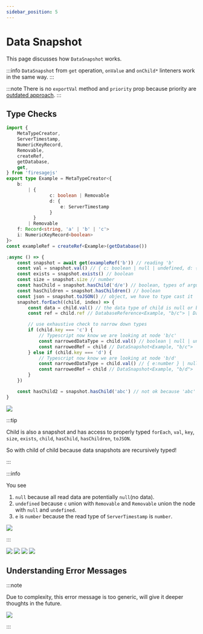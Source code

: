 ```yaml
---
sidebar_position: 5
---
```


# Data Snapshot

This page discusses how `DataSnapshot` works.


:::info
`DataSnapshot` from `get` operation, `onValue` and `onChild*` linteners work in the same way.
:::

:::note
There is no `exportVal` method and `priority` prop because priority are [outdated approach](https://stackoverflow.com/a/31578297/5338829).
:::

## Type Checks

```ts
import {
	MetaTypeCreator,
	ServerTimestamp,
	NumericKeyRecord,
	Removable,
	createRef,
	getDatabase,
	get,
} from 'firesagejs'
export type Example = MetaTypeCreator<{
	b:
		| {
				c: boolean | Removable
				d: {
					e: ServerTimestamp
				}
		  }
		| Removable
	f: Record<string, 'a' | 'b' | 'c'>
	i: NumericKeyRecord<boolean>
}>
const exampleRef = createRef<Example>(getDatabase())

;async () => {
	const snapshot = await get(exampleRef('b')) // reading 'b'
	const val = snapshot.val() // { c: boolean | null | undefined, d: { e: number } }
	const exists = snapshot.exists() // boolean
	const size = snapshot.size // number
	const hasChild = snapshot.hasChild('d/e') // boolean, types of argument are all child of b, that is 'c', 'd' or 'd/e'.
	const hasChildren = snapshot.hasChildren() // boolean
	const json = snapshot.toJSON() // object, we have to type cast it
	snapshot.forEach((child, index) => {
		const data = child.val() // the data type of child is null or boolean or { e: number } because 'b' has 2 direct children: 'c' and 'd'
		const ref = child.ref // DatabaseReference<Example, "b/c"> | DatabaseReference<Example, "b/d">

		// use exhaustive check to narrow down types
		if (child.key === 'c') {
			// Typescript now know we are looking at node 'b/c'
			const narrowedDataType = child.val() // boolean | null | undefined
			const narrowedRef = child // DataSnapshot<Example, "b/c">
		} else if (child.key === 'd') {
			// Typescript now know we are looking at node 'b/d'
			const narrowedDataType = child.val() // { e:number } | null
			const narrowedRef = child // DataSnapshot<Example, "b/d">
		}
	})

	const hasChild2 = snapshot.hasChild('abc') // not ok because 'abc' is not child of 'b'
}
```

<Image src="/firesage/get1.png" text="get return types" />

:::tip

Child is also a snapshot and has access to properly typed `forEach`, `val`, `key`, `size`, `exists`, `child`, `hasChild`, `hasChildren`, `toJSON`.

So with child of child because data snapshots are recursively typed!

:::

:::info

You see

1. `null` because all read data are potentially `null`(no data).
2. `undefined` because `c` union with `Removable` and `Removable` union the node with `null` and `undefined`.
3. `e` is `number` because the read type of `ServerTimestamp` is `number`.

<Image src="/firesage/get2.png" text="child data types" />

:::

<Image src="/firesage/get3.png" text="child ref types" />

<Image src="/firesage/get4.png" text="get return types" />

<Image src="/firesage/get5.png" text="narrowed data type" />

<Image src="/firesage/get6.png" text="narrowed ref type" />

## Understanding Error Messages

:::note

Due to complexity, this error message is too generic, will give it deeper thoughts in the future.

<Image src="/firesage/get7.png" text="incorrect child relative path" />

:::
